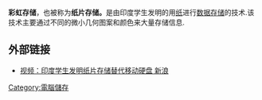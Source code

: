 {{copyedit|time=2018-04-10T02:35:01+00:00}}
'''彩虹存储'''，也被称为'''纸片存储。'''是由印度学生{{lang|en|Sainul Abideen}}发明的用[[纸|纸]]进行[[数据存储|数据存储]]的技术.该技术主要通过不同的微小几何图案和颜色来大量存储信息.


==外部链接==
*[http://news.sina.com.cn/w/bn/2007-04-13/10314325.shtml 视频：印度学生发明纸片存储替代移动硬盘 新浪] {{Wayback|url=http://news.sina.com.cn/w/bn/2007-04-13/10314325.shtml |date=20190520142447 }}

[[Category:電腦儲存|Category:電腦儲存]]